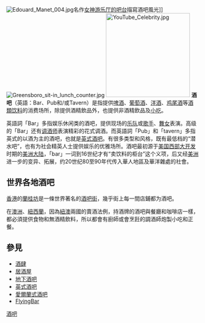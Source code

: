 {{Unreferenced|time=2016-08-25T20:05:07+00:00}}
[[File:Edouard_Manet_004.jpg|thumb]]名作[[女神游乐厅的吧台|女神游乐厅的吧台]]描寫酒吧風光]]
[[File:Greensboro_sit-in_lunch_counter.jpg|right]]
[[File:YouTube_Celebrity.jpg|220px]]
{{commonscat|Bars}}
'''酒吧'''（英語：Bar、Pub和/或Tavern）是指提供[[啤酒|啤酒]]、[[葡萄酒|葡萄酒]]、[[洋酒|洋酒]]、[[鸡尾酒|鸡尾酒]]等[[酒|酒類]][[饮料|饮料]]的消费场所，除提供酒精飲品外，也提供非酒精飲品及[[小吃|小吃]]。

英語詞「Bar」多指娱乐休闲类的酒吧，提供现场的[[乐队|乐队]]或[[歌手|歌手]]、[[舞女|舞女]]表演。高级的「Bar」还有[[雞尾酒|调酒师]]表演精彩的花式调酒。而英語詞「Pub」和「tavern」多指英式的以酒为主的酒吧，也就是[[英式酒吧|英式酒吧]]。有很多类型和风格，既有最低档的“潜水吧”，也有为社会精英人士提供娱乐的优雅场所。酒吧最初源于[[美國西進運動|美国西部大开发]]时期的[[美洲大陆|美洲大陆]]，「bar」一词到16世纪才有“卖饮料的柜台”这个义项，后又经[[美洲|美洲]]进一步的变异、拓展，约20世纪80至90年代传入華人地區及華洋雜處的社會。

==世界各地酒吧==
[[香港|香港]]的[[蘭桂坊|蘭桂坊]]是一條世界著名的[[酒吧街|酒吧街]]，幾乎街上每一間店鋪都为酒吧。

在[[澳洲|澳洲]]、[[紐西蘭|紐西蘭]]，因為[[紐澳|紐澳]]兩國的賣酒法例，持酒牌的酒吧與餐廳和咖啡店一樣，都必須提供食物和無酒精飲料，所以都會有廚師或會烹飪的調酒師炮製小吃和正餐。

== 參見 ==
* [[酒肆|酒肆]]
* [[居酒屋|居酒屋]]
* [[地下酒吧|地下酒吧]]
* [[英式酒吧|英式酒吧]]
* [[愛爾蘭式酒吧|愛爾蘭式酒吧]]
* [https://flightwinebar.com/酒吧 FlyingBar]

[[Category:酒吧|]]